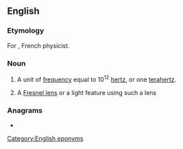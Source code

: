 {{also|Fresnel}}
==English==

===Etymology===
For {{w|Augustin-Jean Fresnel}}, French physicist.

===Noun===
{{en-noun}}

# {{lb|en|physics}} A unit of [[frequency]] equal to 10<sup>12</sup> [[hertz]], or one [[terahertz]].
# A [[Fresnel lens]] or a light feature using such a lens

===Anagrams===
* {{anagrams|en|a=eeflnrs|Fleners|flenser}}

[[Category:English eponyms]]